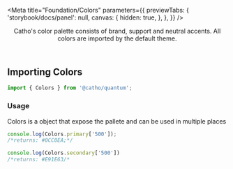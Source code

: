 

<Meta 
  title="Foundation/Colors" 
  parameters={{
    previewTabs: { 
      'storybook/docs/panel': null, 
      canvas: {
        hidden: true,
      },
    },
  }}
/>

<Header title="Colors">
  Catho's color palette consists of brand, support and neutral accents.
  All colors are imported by the default theme.
</Header>

## Importing Colors

```js
import { Colors } from '@catho/quantum';
```

### Usage
Colors is a object that expose the pallete and can be used in multiple places

```js
console.log(Colors.primary['500']);	
/*returns: #0CC0EA;*/	

console.log(Colors.secondary['500'])	
/*returns: #E91E63/*
```

<Colors />